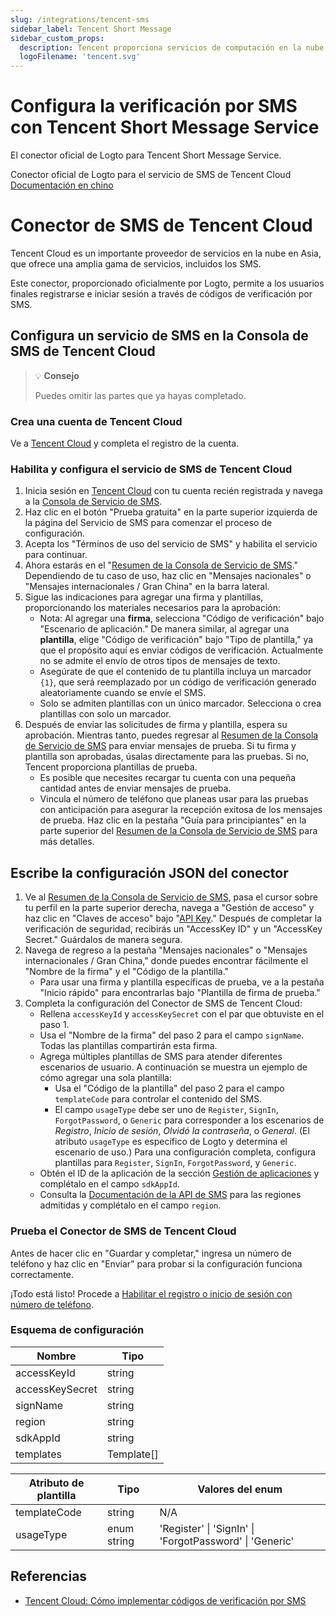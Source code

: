 ```yaml
---
slug: /integrations/tencent-sms
sidebar_label: Tencent Short Message
sidebar_custom_props:
  description: Tencent proporciona servicios de computación en la nube para negocios en línea.
  logoFilename: 'tencent.svg'
---
```



# Configura la verificación por SMS con Tencent Short Message Service

El conector oficial de Logto para Tencent Short Message Service.

<GuideTip />

Conector oficial de Logto para el servicio de SMS de Tencent Cloud [Documentación en chino](#tencent-cloud-sms-connector)

# Conector de SMS de Tencent Cloud

Tencent Cloud es un importante proveedor de servicios en la nube en Asia, que ofrece una amplia gama de servicios, incluidos los SMS.

Este conector, proporcionado oficialmente por Logto, permite a los usuarios finales registrarse e iniciar sesión a través de códigos de verificación por SMS.

## Configura un servicio de SMS en la Consola de SMS de Tencent Cloud

> 💡 **Consejo**
>
> Puedes omitir las partes que ya hayas completado.

### Crea una cuenta de Tencent Cloud

Ve a [Tencent Cloud](https://cloud.tencent.com/) y completa el registro de la cuenta.

### Habilita y configura el servicio de SMS de Tencent Cloud

1. Inicia sesión en [Tencent Cloud](https://cloud.tencent.com/) con tu cuenta recién registrada y navega a la [Consola de Servicio de SMS](https://cloud.tencent.com/product/sms).
2. Haz clic en el botón "Prueba gratuita" en la parte superior izquierda de la página del Servicio de SMS para comenzar el proceso de configuración.
3. Acepta los "Términos de uso del servicio de SMS" y habilita el servicio para continuar.
4. Ahora estarás en el "[Resumen de la Consola de Servicio de SMS](https://console.cloud.tencent.com/smsv2)." Dependiendo de tu caso de uso, haz clic en "Mensajes nacionales" o "Mensajes internacionales / Gran China" en la barra lateral.
5. Sigue las indicaciones para agregar una firma y plantillas, proporcionando los materiales necesarios para la aprobación:
   - Nota: Al agregar una **firma**, selecciona "Código de verificación" bajo "Escenario de aplicación." De manera similar, al agregar una **plantilla**, elige "Código de verificación" bajo "Tipo de plantilla," ya que el propósito aquí es enviar códigos de verificación. Actualmente no se admite el envío de otros tipos de mensajes de texto.
   - Asegúrate de que el contenido de tu plantilla incluya un marcador `{1}`, que será reemplazado por un código de verificación generado aleatoriamente cuando se envíe el SMS.
   - Solo se admiten plantillas con un único marcador. Selecciona o crea plantillas con solo un marcador.
6. Después de enviar las solicitudes de firma y plantilla, espera su aprobación. Mientras tanto, puedes regresar al [Resumen de la Consola de Servicio de SMS](https://console.cloud.tencent.com/smsv2) para enviar mensajes de prueba. Si tu firma y plantilla son aprobadas, úsalas directamente para las pruebas. Si no, Tencent proporciona plantillas de prueba.
   - Es posible que necesites recargar tu cuenta con una pequeña cantidad antes de enviar mensajes de prueba.
   - Vincula el número de teléfono que planeas usar para las pruebas con anticipación para asegurar la recepción exitosa de los mensajes de prueba. Haz clic en la pestaña "Guía para principiantes" en la parte superior del [Resumen de la Consola de Servicio de SMS](https://console.cloud.tencent.com/smsv2) para más detalles.

## Escribe la configuración JSON del conector

1. Ve al [Resumen de la Consola de Servicio de SMS](https://console.cloud.tencent.com/smsv2), pasa el cursor sobre tu perfil en la parte superior derecha, navega a "Gestión de acceso" y haz clic en "Claves de acceso" bajo "[API Key](https://console.cloud.tencent.com/cam/capi)." Después de completar la verificación de seguridad, recibirás un "AccessKey ID" y un "AccessKey Secret." Guárdalos de manera segura.
2. Navega de regreso a la pestaña "Mensajes nacionales" o "Mensajes internacionales / Gran China," donde puedes encontrar fácilmente el "Nombre de la firma" y el "Código de la plantilla."
   - Para usar una firma y plantilla específicas de prueba, ve a la pestaña "Inicio rápido" para encontrarlas bajo "Plantilla de firma de prueba."
3. Completa la configuración del Conector de SMS de Tencent Cloud:
   - Rellena `accessKeyId` y `accessKeySecret` con el par que obtuviste en el paso 1.
   - Usa el "Nombre de la firma" del paso 2 para el campo `signName`. Todas las plantillas compartirán esta firma.
   - Agrega múltiples plantillas de SMS para atender diferentes escenarios de usuario. A continuación se muestra un ejemplo de cómo agregar una sola plantilla:
     - Usa el "Código de la plantilla" del paso 2 para el campo `templateCode` para controlar el contenido del SMS.
     - El campo `usageType` debe ser uno de `Register`, `SignIn`, `ForgotPassword`, o `Generic` para corresponder a los escenarios de _Registro_, _Inicio de sesión_, _Olvidó la contraseña_, o _General_. (El atributo `usageType` es específico de Logto y determina el escenario de uso.) Para una configuración completa, configura plantillas para `Register`, `SignIn`, `ForgotPassword`, y `Generic`.
   - Obtén el ID de la aplicación de la sección [Gestión de aplicaciones](https://console.cloud.tencent.com/smsv2/app-manage) y complétalo en el campo `sdkAppId`.
   - Consulta la [Documentación de la API de SMS](https://cloud.tencent.com/document/api/382/52071#.E5.9C.B0.E5.9F.9F.E5.88.97.E8.A1.A8) para las regiones admitidas y complétalo en el campo `region`.

### Prueba el Conector de SMS de Tencent Cloud

Antes de hacer clic en "Guardar y completar," ingresa un número de teléfono y haz clic en "Enviar" para probar si la configuración funciona correctamente.

¡Todo está listo! Procede a [Habilitar el registro o inicio de sesión con número de teléfono](/connectors/sms-connectors/#enable-phone-number-sign-up-or-sign-in).

### Esquema de configuración

| Nombre          | Tipo       |
| --------------- | ---------- |
| accessKeyId     | string     |
| accessKeySecret | string     |
| signName        | string     |
| region          | string     |
| sdkAppId        | string     |
| templates       | Template[] |

| Atributo de plantilla | Tipo        | Valores del enum                                        |
| --------------------- | ----------- | ------------------------------------------------------- |
| templateCode          | string      | N/A                                                     |
| usageType             | enum string | 'Register' \| 'SignIn' \| 'ForgotPassword' \| 'Generic' |

## Referencias

- [Tencent Cloud: Cómo implementar códigos de verificación por SMS](https://cloud.tencent.com/document/product/382/43070)
